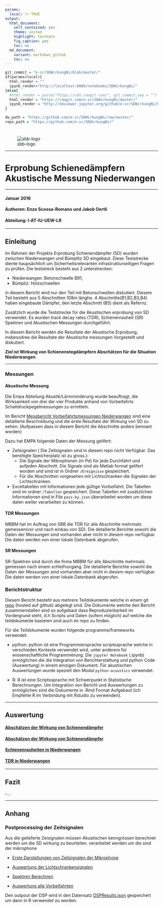 ```yaml
---
params:
  local: !r TRUE
output:
  html_document:
    self_contained: yes
    theme: united
    highlight: textmate
    fig_caption: yes
    toc: no
  md_document:
    variant: markdown_github
    toc: no
---
```

```r
git_commit = "e-sr/SDWirkungNi/blob/master/"
if(params$local){
  html_render = ""
  ipynb_render="http://localhost:8888/notebooks/SDWirkungNi/"
}else{
  #html_render = paste("https://cdn.rawgit.com/", git_commit,sep = "")
  html_render = "https://rawgit.com/e-sr/SDWirkungNi/master/"
  ipynb_render = "http://nbviewer.jupyter.org/github/e-sr/SDWirkungNi/blob/master/"
}

dw_path = "https://github.com/e-sr/SDWirkungNi/raw/master/"
repo_path = "https://github.com/e-sr/SDWirkungNi/"
```
<h1> </h1> 

<div style="width:300px; height=200px">
![sbb-logo](Sbb-logo.png)
</div>

----

<h1> Erprobung Schienedämpfern  <br/> Akustische Messung Niederwangen </h1> 

----

#### Januar 2016

#### Authoren: Enzo Scossa-Romano und Jakob Oertli

#### Abteilung: I-AT-IU-UEW-LR

----

## Einleitung 

Im Rahmen der Projekts Erprobung Schienendämpfer (SD) wurden zwischen Niederwangen und Bümplitz SD eingebaut. Diese Teststrecke diente haupsächlich um Sicherheitsrelevanten infrastrukturseitigen Fragen zu prüfen. Die teststreck besteht aus 2 unterstrecken:

- Niederwangen: Betonschwelle B91,
- Bümpliz: Holzschwellen

in diesem Bericht wird nur den Teil mit Betonschwellen diskutiert. Diesem Teil besteht aus 5 Abschnitten 108m länghe. 4 Abschnitte(B1,B2,B3,B4) haben eingebaute Dämpfer, den letzte Abschnitt (B5) dient als Refernz.

Zusätzlich wurde die Teststrecke für die Akustischen erprobung von SD verwendet.
Es wurden track decay rates (TDR), Schienenrauheit (SR) Spektren  und Akustischen Messungen durchgeführt.

In diesem Bericht werden die Resultate der Akustische Erprobung, insbesodree die Resultate der Akustische messungen Vorgestellt und diskutiert.

**Ziel ist Wirkung von Schienenstegdämpfern Abschätzen für die Situation Niederwangen**

----

### Messungen

#### Akustische Messung

Die Empa Abteilung Akustik/Lärmminderung wurde beauftragt, die Wirksamkeit von drei der vier Produkte anhand von Vorbeifahrts Schalldruckpegelmessungen zu ermitteln. 

Im Bericht [Messbericht Vorbeifahrtsmessungen Niederwangen](`r paste(dw_path, "Messbericht Vorbeifahrtsmessungen Niederwangen sig.pdf", sep = "")`) sind eine detallierte Beschreibung und die erste Resultate der Wirkung von SD zu sehen. (Aufpassen dass in diesem Bericht die Abschnitte anders bennant worden)

Dazu hat EMPA folgende Daten der Messung gelifert:

- Zeitsignalen ( Die Zeitsignalen sind in diesem repo nicht Verfügbar. Das benötigte Speicherplatz ist zu gross.):
    - Die Signale der Mikrophonen (in $Pa$) für jede Durchfahrt und aufjeden Abschnitt. Die Signale sind als Matlab format gelifert worden und sind ist in Ordner `/Ereignisse` gespeichert.
    - Für die Abschnitten vorgesehen mit Lichtschranken die Signalen der Lichtschranken.

-  Exceltabellen mit Informationen  jede gültige Vorbeifahrt.  Die Tabellen sind im ordner `/Tabellen` gespeichert. Diese Tabellen mit zusätzlichen Informationen sind in File `pass-by.json` überarbeitet worden um diese daten weiter verarbeiten zu können.

#### TDR Messungen

MBBM hat im Auftrag von SBB die TDR für alle Abschnitte mehrmals gemessen(vor und nach einbau von SD). Die detallierte Berichte sowohl die Daten der Messungen sind vorhanden aber nicht in diesem repo verfügbar. Die daten werden von einer lokale Datenbank abgerufen.

#### SR Messungen

SR-Spektren sind durch die firma MBBM für alle Abschnitte mehrmals gemessen nach einem schleifvorgang. Die detallierte Berichte sowohl die Daten der Messungen sind vorhanden aber nicht in diesem repo verfügbar. Die daten werden von einer lokale Datenbank abgerufen.

### Berichtstruktur

Diesem Bericht besteht aus mehrere Teildokumente welche in einem git [repo](`r  repo_path`) (hosted auf github) abgelegt sind.
Die Dokumente welche den Bericht zusammenstallen sind so aufgebaut dass Reproduzierbarkeit im Vordergrund steht, d.h Scripts und Daten (sofern möglich) auf welche die teildokumente basieren sind auch im repo zu finden.

Für die Teildokumente wurden folgende programme/frameworks verwendet:
  
- python: python ist eine Programmiersprache scriptssprache welche in verschieden Kontexte verwendet wird, unter anderem für wissenschaftliche Programmierung. Die `jupyter Notebook` (.ipynb) ermöglichen die die Integration von  Berichterstattung und python Code (Auswertung) in einem einzigen Dokument. Für akustischen Auswertungen wurde speziell den Modul `python-acoustics` verwendet.

- R: R ist eine Scriptssprache mit Schwerpunkt in Statistische Berechnungen. Um Integration von Bericht und Auswertungen zu ermöglichen sind die Dokumente in .Rmd Format Aufgebaut (ich Empfehle R im Verbindung mit Rstudio zu verwenden).

----

## Auswertung

#### [Abschätzen der Wirkung von Schienendämpfer](`r paste( html_render, "Vorbeifahrten.html", sep = "") `)

#### [Abschätzen der Wirkung von Schienendämpfer](`r paste( html_render, "SD_wirkung.html", sep = "") `)

#### [Schienenrauheiten in Niederwangen](`r paste( html_render, "SR_Ni.html", sep = "") `)

#### [TDR in Niederwangen](`r paste( html_render, "TDR_Ni.html", sep = "") `)




-----

## Fazit

 -...

-----

## Anhang

### Postprocessing der Zeitsignalen

Aus die gelieferte Zeisignalen müssen Akustischen kenngrössen berechnet werden um die SD wirkung zu beurteilen. verarbeitet werden um die  sind der mikrophone

- [Erste Darstellungen von Zeitsignalen der Mikrophone](`r paste( ipynb_render, "darstellungMicSignale.ipynb", sep = "") `)

- [Auswertung der Lichtschrankensignalen](`r paste( ipynb_render, "analyseLS.ipynb", sep = "") `)

- [Spektren Berechnen](`r paste( ipynb_render, "SpektrenBerechnen.ipynb", sep = "") `)

- [Auswertung alle Vorbeifahrten](`r paste( ipynb_render,"DSPAuswertung.ipynb", sep = "") `)

Den outpout der DSP  wird in den Datensatz [DSPResults.json](DSPResults.json) gespeichert um dann in R verwendet zu werden.




